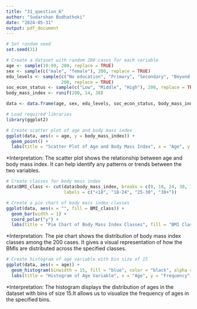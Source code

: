 ```yaml
---
title: "31_question_6"
author: "Sudarshan Budhathoki"
date: "2024-05-31"
output: pdf_document
---
```



```r

# Set random seed
set.seed(31)

# Create a dataset with random 200 cases for each variable
age <- sample(10:99, 200, replace = TRUE)
sex <- sample(c("male", "female"), 200, replace = TRUE)
edu_levels <- sample(c("No education", "Primary", "Secondary", "Beyond secondary"), 
                     200, replace = TRUE)
soc_econ_status <- sample(c("Low", "Middle", "High"), 200, replace = TRUE)
body_mass_index <- runif(200, 14, 38)

data <- data.frame(age, sex, edu_levels, soc_econ_status, body_mass_index)

```
```r
# Load required libraries
library(ggplot2)

# Create scatter plot of age and body mass index
ggplot(data, aes(x = age, y = body_mass_index)) +
  geom_point() +
  labs(title = "Scatter Plot of Age and Body Mass Index", x = "Age", y = "Body Mass Index")


```
*Interpretation: The scatter plot shows the relationship between age and body mass index. 
It can help identify any patterns or trends between the two variables.

```r
# Create classes for body mass index
data$BMI_class <- cut(data$body_mass_index, breaks = c(0, 18, 24, 30, 100), 
                      labels = c("<18", "18-24", "25-30", "30+"))
```

```r

# Create a pie chart of body mass index classes
ggplot(data, aes(x = "", fill = BMI_class)) +
  geom_bar(width = 1) +
  coord_polar("y") +
  labs(title = "Pie Chart of Body Mass Index Classes", fill = "BMI Class")
```
*Interpretation: The pie chart shows the distribution of body mass index classes among the 200 cases. It gives a visual representation of how the BMIs are distributed across the specified classes.

```r
# Create histogram of age variable with bin size of 15
ggplot(data, aes(x = age)) +
  geom_histogram(binwidth = 15, fill = "blue", color = "black", alpha = 0.8) +
  labs(title = "Histogram of Age Variable", x = "Age", y = "Frequency")
```
*Interpretation: The histogram displays the distribution of ages in the dataset with bins of size 15.It allows us to visualize the frequency of ages in the specified bins.
